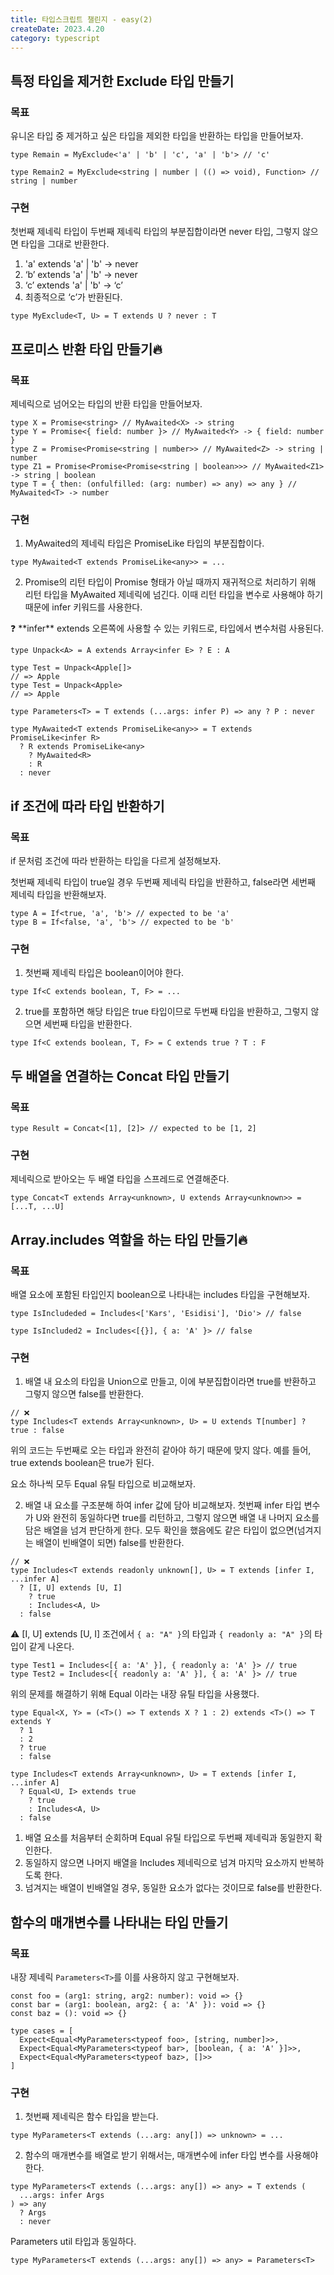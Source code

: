 ```yaml
---
title: 타입스크립트 챌린지 - easy(2)
createDate: 2023.4.20
category: typescript
---
```


## 특정 타입을 제거한 Exclude 타입 만들기

### 목표

유니온 타입 중 제거하고 싶은 타입을 제외한 타입을 반환하는 타입을 만들어보자.

```tsx
type Remain = MyExclude<'a' | 'b' | 'c', 'a' | 'b'> // 'c'

type Remain2 = MyExclude<string | number | (() => void), Function> // string | number
```

### 구현

첫번째 제네릭 타입이 두번째 제네릭 타입의 부분집합이라면 never 타입, 그렇지 않으면 타입을 그대로 반환한다.

1.  'a' extends 'a' | 'b' → never
2.  ‘b’ extends 'a' | 'b' → never
3.  ‘c’ extends 'a' | 'b' → ‘c’
4.  최종적으로 ‘c’가 반환된다.

```tsx
type MyExclude<T, U> = T extends U ? never : T
```

## 프로미스 반환 타입 만들기🔥

### 목표

제네릭으로 넘어오는 타입의 반환 타입을 만들어보자.

```tsx
type X = Promise<string> // MyAwaited<X> -> string
type Y = Promise<{ field: number }> // MyAwaited<Y> -> { field: number }
type Z = Promise<Promise<string | number>> // MyAwaited<Z> -> string | number
type Z1 = Promise<Promise<Promise<string | boolean>>> // MyAwaited<Z1> -> string | boolean
type T = { then: (onfulfilled: (arg: number) => any) => any } // MyAwaited<T> -> number
```

### 구현

1. MyAwaited의 제네릭 타입은 PromiseLike 타입의 부분집합이다.

```tsx
type MyAwaited<T extends PromiseLike<any>> = ...
```

2. Promise의 리턴 타입이 Promise 형태가 아닐 때까지
   재귀적으로 처리하기 위해 리턴 타입을 MyAwaited 제네릭에 넘긴다. 이때 리턴 타입을 변수로 사용해야 하기 때문에 infer 키워드를 사용한다.

<aside>
❓ **infer**
extends 오른쪽에 사용할 수 있는 키워드로, 타입에서 변수처럼 사용된다.

```tsx
type Unpack<A> = A extends Array<infer E> ? E : A

type Test = Unpack<Apple[]>
// => Apple
type Test = Unpack<Apple>
// => Apple

type Parameters<T> = T extends (...args: infer P) => any ? P : never
```

</aside>

```tsx
type MyAwaited<T extends PromiseLike<any>> = T extends PromiseLike<infer R>
  ? R extends PromiseLike<any>
    ? MyAwaited<R>
    : R
  : never
```

## if 조건에 따라 타입 반환하기

### 목표

if 문처럼 조건에 따라 반환하는 타입을 다르게 설정해보자.

첫번째 제네릭 타입이 true일 경우 두번째 제네릭 타입을 반환하고, false라면 세번째 제네릭 타입을 반환해보자.

```tsx
type A = If<true, 'a', 'b'> // expected to be 'a'
type B = If<false, 'a', 'b'> // expected to be 'b'
```

### 구현

1. 첫번째 제네릭 타입은 boolean이어야 한다.

```tsx
type If<C extends boolean, T, F> = ...
```

2. true를 포함하면 해당 타입은 true 타입이므로 두번째 타입을 반환하고, 그렇지 않으면 세번째 타입을 반환한다.

```tsx
type If<C extends boolean, T, F> = C extends true ? T : F
```

## 두 배열을 연결하는 Concat 타입 만들기

### 목표

```tsx
type Result = Concat<[1], [2]> // expected to be [1, 2]
```

### 구현

제네릭으로 받아오는 두 배열 타입을 스프레드로 연결해준다.

```tsx
type Concat<T extends Array<unknown>, U extends Array<unknown>> = [...T, ...U]
```

## Array.includes 역할을 하는 타입 만들기🔥

### 목표

배열 요소에 포함된 타입인지 boolean으로 나타내는 includes 타입을 구현해보자.

```tsx
type IsIncludeded = Includes<['Kars', 'Esidisi'], 'Dio'> // false

type IsIncluded2 = Includes<[{}], { a: 'A' }> // false
```

### 구현

1. 배열 내 요소의 타입을 Union으로 만들고,
   이에 부분집합이라면 true를 반환하고 그렇지 않으면 false를 반환한다.

```tsx
// ❌
type Includes<T extends Array<unknown>, U> = U extends T[number] ? true : false
```

위의 코드는 두번째로 오는 타입과 완전히 같아야 하기 때문에 맞지 않다.
예를 들어, true extends boolean은 true가 된다.

요소 하나씩 모두 Equal 유틸 타입으로 비교해보자.

2. 배열 내 요소를 구조분해 하여 infer 값에 담아 비교해보자.
   첫번째 infer 타입 변수가 U와 완전히 동일하다면 true를 리턴하고,
   그렇지 않으면 배열 내 나머지 요소를 담은 배열을 넘겨 판단하게 한다. 모두 확인을 했음에도 같은 타입이 없으면(넘겨지는 배열이 빈배열이 되면) false를 반환한다.

```tsx
// ❌
type Includes<T extends readonly unknown[], U> = T extends [infer I, ...infer A]
  ? [I, U] extends [U, I]
    ? true
    : Includes<A, U>
  : false
```

⚠️ [I, U] extends [U, I] 조건에서 `{ a: "A" }`의 타입과 `{ readonly a: "A" }`의 타입이 같게 나온다.

```tsx
type Test1 = Includes<[{ a: 'A' }], { readonly a: 'A' }> // true
type Test2 = Includes<[{ readonly a: 'A' }], { a: 'A' }> // true
```

위의 문제를 해결하기 위해 Equal 이라는 내장 유틸 타입을 사용했다.

```tsx
type Equal<X, Y> = (<T>() => T extends X ? 1 : 2) extends <T>() => T extends Y
  ? 1
  : 2
  ? true
  : false
```

```tsx
type Includes<T extends Array<unknown>, U> = T extends [infer I, ...infer A]
  ? Equal<U, I> extends true
    ? true
    : Includes<A, U>
  : false
```

1. 배열 요소를 처음부터 순회하며 Equal 유틸 타입으로 두번째 제네릭과 동일한지 확인한다.
2. 동일하지 않으면 나머지 배열을 Includes 제네릭으로 넘겨 마지막 요소까지 반복하도록 한다.
3. 넘겨지는 배열이 빈배열일 경우, 동일한 요소가 없다는 것이므로 false를 반환한다.

## 함수의 매개변수를 나타내는 타입 만들기

### 목표

내장 제네릭 `Parameters<T>`를 이를 사용하지 않고 구현해보자.

```tsx
const foo = (arg1: string, arg2: number): void => {}
const bar = (arg1: boolean, arg2: { a: 'A' }): void => {}
const baz = (): void => {}

type cases = [
  Expect<Equal<MyParameters<typeof foo>, [string, number]>>,
  Expect<Equal<MyParameters<typeof bar>, [boolean, { a: 'A' }]>>,
  Expect<Equal<MyParameters<typeof baz>, []>>
]
```

### 구현

1. 첫번째 제네릭은 함수 타입을 받는다.

```tsx
type MyParameters<T extends (...arg: any[]) => unknown> = ...
```

2. 함수의 매개변수를 배열로 받기 위해서는, 매개변수에 infer 타입 변수를 사용해야 한다.

```tsx
type MyParameters<T extends (...args: any[]) => any> = T extends (
  ...args: infer Args
) => any
  ? Args
  : never
```

Parameters util 타입과 동일하다.

```tsx
type MyParameters<T extends (...args: any[]) => any> = Parameters<T>
```
